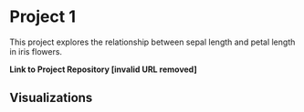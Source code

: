 # Project 1

This project explores the relationship between sepal length and petal length in iris flowers.

**Link to Project Repository [invalid URL removed]**

## Visualizations
